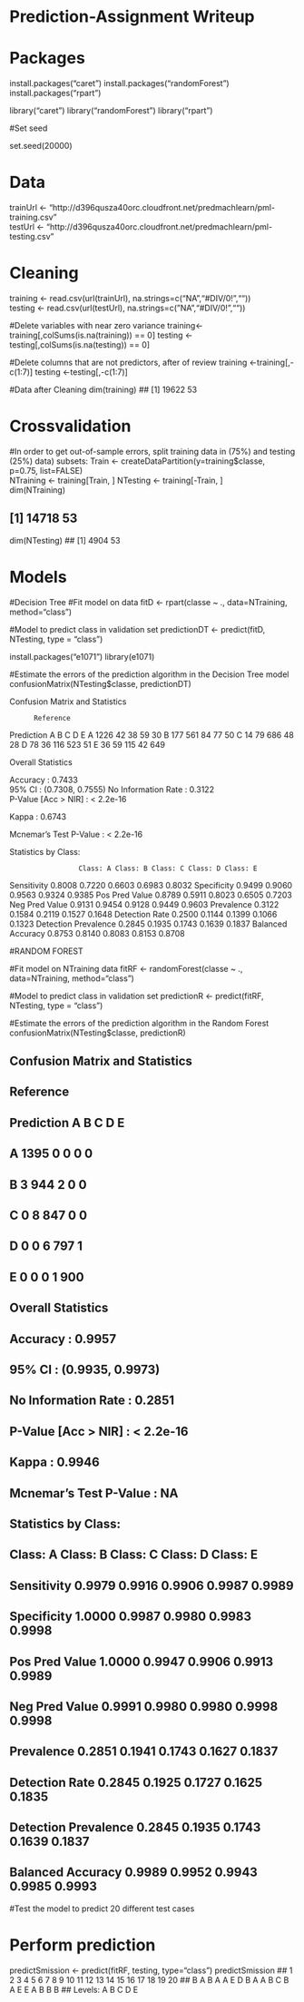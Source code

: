 # Prediction-Assignment Writeup


# Packages
  install.packages("caret")
  install.packages("randomForest")
  install.packages("rpart")

  library("caret")
  library("randomForest")
  library("rpart")

#Set seed 
  
  set.seed(20000)


# Data
  trainUrl <- "http://d396qusza40orc.cloudfront.net/predmachlearn/pml-training.csv"   
  testUrl <- "http://d396qusza40orc.cloudfront.net/predmachlearn/pml-testing.csv" 


# Cleaning
  training <- read.csv(url(trainUrl), na.strings=c("NA","#DIV/0!",""))  
  testing <- read.csv(url(testUrl), na.strings=c("NA","#DIV/0!",""))

#Delete variables with near zero variance
  training<-training[,colSums(is.na(training)) == 0]
  testing <-testing[,colSums(is.na(testing)) == 0]

#Delete columns that are not predictors, after of review
  training   <-training[,-c(1:7)]
  testing <-testing[,-c(1:7)]

#Data after Cleaning
  dim(training)
## [1] 19622    53


# Crossvalidation


#In order to get out-of-sample errors, split training data in (75%) and testing (25%) data) subsets:
  Train <- createDataPartition(y=training$classe, p=0.75, list=FALSE)    
  NTraining <- training[Train, ]
  NTesting <- training[-Train, ]  
  dim(NTraining)

## [1] 14718    53
  dim(NTesting)
## [1] 4904   53


# Models
#Decision Tree
#Fit model on data
  fitD <- rpart(classe ~ ., data=NTraining, method="class")

#Model to predict class in validation set
  predictionDT <- predict(fitD, NTesting, type = "class")

  install.packages("e1071")
  library(e1071)

#Estimate the errors of the prediction algorithm in the Decision Tree model
  confusionMatrix(NTesting$classe, predictionDT)

  
  Confusion Matrix and Statistics
 
          Reference
  Prediction    A    B    C    D    E
  A 1226   42   38   59   30
  B  177  561   84   77   50
  C   14   79  686   48   28
  D   78   36  116  523   51
  E   36   59  115   42  649
  
  Overall Statistics
  
  Accuracy : 0.7433          
  95% CI : (0.7308, 0.7555)
  No Information Rate : 0.3122          
  P-Value [Acc > NIR] : < 2.2e-16       
  
  Kappa : 0.6743          
  
  Mcnemar's Test P-Value : < 2.2e-16       

Statistics by Class:

                     Class: A Class: B Class: C Class: D Class: E
Sensitivity            0.8008   0.7220   0.6603   0.6983   0.8032
Specificity            0.9499   0.9060   0.9563   0.9324   0.9385
Pos Pred Value         0.8789   0.5911   0.8023   0.6505   0.7203
Neg Pred Value         0.9131   0.9454   0.9128   0.9449   0.9603
Prevalence             0.3122   0.1584   0.2119   0.1527   0.1648
Detection Rate         0.2500   0.1144   0.1399   0.1066   0.1323
Detection Prevalence   0.2845   0.1935   0.1743   0.1639   0.1837
Balanced Accuracy      0.8753   0.8140   0.8083   0.8153   0.8708

  #RANDOM FOREST

#Fit model on NTraining data
  fitRF <- randomForest(classe ~ ., data=NTraining, method="class")

#Model to predict class in validation set
  predictionR <- predict(fitRF, NTesting, type = "class")

#Estimate the errors of the prediction algorithm in the Random Forest
  confusionMatrix(NTesting$classe, predictionR)

## Confusion Matrix and Statistics
## 
##           Reference
## Prediction    A    B    C    D    E
##          A 1395    0    0    0    0
##          B    3  944    2    0    0
##          C    0    8  847    0    0
##          D    0    0    6  797    1
##          E    0    0    0    1  900
## 
## Overall Statistics
##                                           
##                Accuracy : 0.9957          
##                  95% CI : (0.9935, 0.9973)
##     No Information Rate : 0.2851          
##     P-Value [Acc > NIR] : < 2.2e-16       
##                                           
##                   Kappa : 0.9946          
##  Mcnemar's Test P-Value : NA              
## 
## Statistics by Class:
## 
##                      Class: A Class: B Class: C Class: D Class: E
## Sensitivity            0.9979   0.9916   0.9906   0.9987   0.9989
## Specificity            1.0000   0.9987   0.9980   0.9983   0.9998
## Pos Pred Value         1.0000   0.9947   0.9906   0.9913   0.9989
## Neg Pred Value         0.9991   0.9980   0.9980   0.9998   0.9998
## Prevalence             0.2851   0.1941   0.1743   0.1627   0.1837
## Detection Rate         0.2845   0.1925   0.1727   0.1625   0.1835
## Detection Prevalence   0.2845   0.1935   0.1743   0.1639   0.1837
## Balanced Accuracy      0.9989   0.9952   0.9943   0.9985   0.9993


#Test the model to predict 20 different test cases

# Perform prediction
  predictSmission <- predict(fitRF, testing, type="class")
  predictSmission
##  1  2  3  4  5  6  7  8  9 10 11 12 13 14 15 16 17 18 19 20 
##  B  A  B  A  A  E  D  B  A  A  B  C  B  A  E  E  A  B  B  B 
## Levels: A B C D E